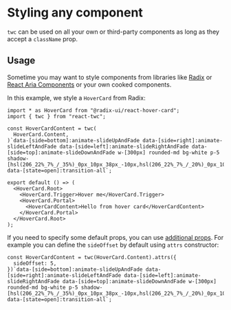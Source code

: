# Styling any component

`twc` can be used on all your own or third-party components as long as they accept a `className` prop.

## Usage

Sometime you may want to style components from libraries like [Radix](https://www.radix-ui.com/) or [React Aria Components](https://react-spectrum.adobe.com/react-aria/index.html) or your own cooked components.

In this example, we style a `HoverCard` from Radix:

```tsx {4-6,12}
import * as HoverCard from "@radix-ui/react-hover-card";
import { twc } from "react-twc";

const HoverCardContent = twc(
  HoverCard.Content,
)`data-[side=bottom]:animate-slideUpAndFade data-[side=right]:animate-slideLeftAndFade data-[side=left]:animate-slideRightAndFade data-[side=top]:animate-slideDownAndFade w-[300px] rounded-md bg-white p-5 shadow-[hsl(206_22%_7%_/_35%)_0px_10px_38px_-10px,hsl(206_22%_7%_/_20%)_0px_10px_20px_-15px] data-[state=open]:transition-all`;

export default () => (
  <HoverCard.Root>
    <HoverCard.Trigger>Hover me</HoverCard.Trigger>
    <HoverCard.Portal>
      <HoverCardContent>Hello from hover card</HoverCardContent>
    </HoverCard.Portal>
  </HoverCard.Root>
);
```

If you need to specify some default props, you can use [additional props](/guides/additional-props). For example you can define the `sideOffset` by default using `attrs` constructor:

```tsx
const HoverCardContent = twc(HoverCard.Content).attrs({
  sideOffset: 5,
})`data-[side=bottom]:animate-slideUpAndFade data-[side=right]:animate-slideLeftAndFade data-[side=left]:animate-slideRightAndFade data-[side=top]:animate-slideDownAndFade w-[300px] rounded-md bg-white p-5 shadow-[hsl(206_22%_7%_/_35%)_0px_10px_38px_-10px,hsl(206_22%_7%_/_20%)_0px_10px_20px_-15px] data-[state=open]:transition-all`;
```
